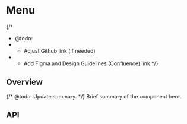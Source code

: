 
<Meta of={MenuStories} />

# Menu

{/*
  * @todo:
  * - Adjust Github link (if needed)
  * - Add Figma and Design Guidelines (Confluence) link
  */}
<ResourceLinks
  sourceCode="https://github.com/cultureamp/kaizen-design-system/tree/main/packages/components/src/Menu"
  figma=""
  designGuidelines=""
  className="!mb-8"
/>

<KAIOInstallation exportNames="Menu" />

## Overview

{/* @todo: Update summary. */}
Brief summary of the component here.

<Canvas of={MenuStories.Playground} />
<Controls of={MenuStories.Playground} />

## API


